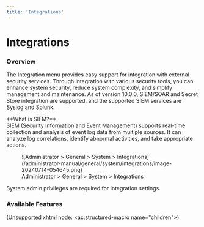 ```yaml
---
title: 'Integrations'
---
```



# Integrations

### Overview

The Integration menu provides easy support for integration with external security services. Through integration with various security tools, you can enhance system security, reduce system complexity, and simplify management and maintenance. As of version 10.0.0, SIEM/SOAR and Secret Store integration are supported, and the supported SIEM services are Syslog and Splunk.

<Callout type="info">
**What is SIEM?** <br/>SIEM (Security Information and Event Management) supports real-time collection and analysis of event log data from multiple sources. It can analyze log correlations, identify abnormal activities, and take appropriate actions.
</Callout>

<figure data-layout="center" data-align="center">
![Administrator &gt; General &gt; System &gt; Integrations](/administrator-manual/general/system/integrations/image-20240714-054645.png)
<figcaption>
Administrator &gt; General &gt; System &gt; Integrations
</figcaption>
</figure>

<Callout type="important">
System admin privileges are required for Integration settings.
</Callout>

### Available Features

(Unsupported xhtml node: &lt;ac:structured-macro name="children"&gt;)

